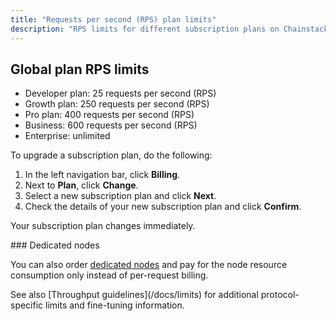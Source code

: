 ---
title: "Requests per second (RPS) plan limits"
description: "RPS limits for different subscription plans on Chainstack"
---

## Global plan RPS limits

* Developer plan: 25 requests per second (RPS)
* Growth plan: 250 requests per second (RPS)
* Pro plan: 400 requests per second (RPS)
* Business: 600 requests per second (RPS)
* Enterprise: unlimited

To upgrade a subscription plan, do the following:

1. In the left navigation bar, click **Billing**.
2. Next to **Plan**, click **Change**.
3. Select a new subscription plan and click **Next**.
4. Check the details of your new subscription plan and click **Confirm**.

Your subscription plan changes immediately.

<Info>
  ### Dedicated nodes

  You can also order [dedicated nodes](/docs/dedicated-node) and pay for the node resource consumption only instead of per-request billing.
</Info>

<Note>
  See also [Throughput guidelines](/docs/limits) for additional protocol-specific limits and fine-tuning information.
</Note>